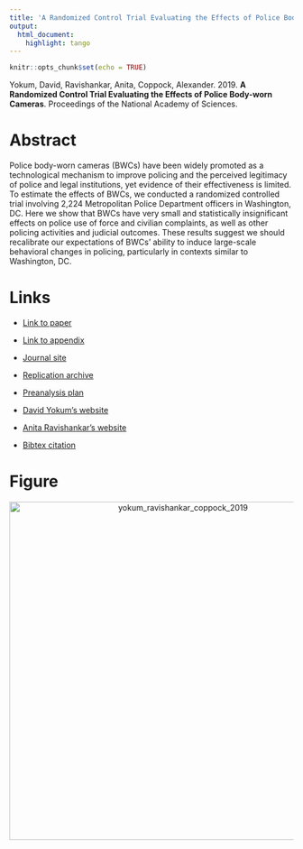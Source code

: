 ```yaml
---
title: 'A Randomized Control Trial Evaluating the Effects of Police Body-worn Cameras'
output:
  html_document:
    highlight: tango
---
```


```r
knitr::opts_chunk$set(echo = TRUE)
```

Yokum, David, Ravishankar, Anita, Coppock, Alexander. 2019. <b>A Randomized Control Trial Evaluating the Effects of Police Body-worn Cameras</b>. Proceedings of the National Academy of Sciences.

# Abstract
Police body-worn cameras (BWCs) have been widely promoted as a technological mechanism to improve policing and the perceived legitimacy of police and legal institutions, yet evidence of their effectiveness is limited. To estimate the effects of BWCs, we conducted a randomized controlled trial involving 2,224 Metropolitan Police Department officers in Washington, DC. Here we show that BWCs have very small and statistically insignificant effects on police use of force and civilian complaints, as well as other policing activities and judicial outcomes. These results suggest we should recalibrate our expectations of BWCs' ability to induce large-scale behavioral changes in policing, particularly in contexts similar to Washington, DC.

# Links
 - <a href='yokum_ravishankar_coppock_2019.pdf' target='_blank'>Link to paper</a>
 - <a href='yokum_ravishankar_coppock_2019_appendix.pdf'target='_blank'>Link to appendix</a>
 - <a href='https://doi.org/10.1073/pnas.1814773116'target='_blank'>Journal site</a>
 - <a href='https://doi.org/10.17605/OSF.IO/P6VUH'target='_blank'>Replication archive</a>
 - <a href='https://doi.org/10.17605/OSF.IO/P6VUH'target='_blank'>Preanalysis plan</a>

 - <a href= 'https://thepolicylab.brown.edu/team/david-yokum/' target='_blank'>David Yokum's website</a>
 - <a href= 'https://thelab.dc.gov/anita.html' target='_blank'>Anita Ravishankar's website</a>
 - <a href='yokum_ravishankar_coppock_2019.txt'target='_blank'>Bibtex citation</a>

# Figure
<center><img src="display_figures/yokum_ravishankar_coppock_2019_display.png" alt="yokum_ravishankar_coppock_2019" width="600"></center>